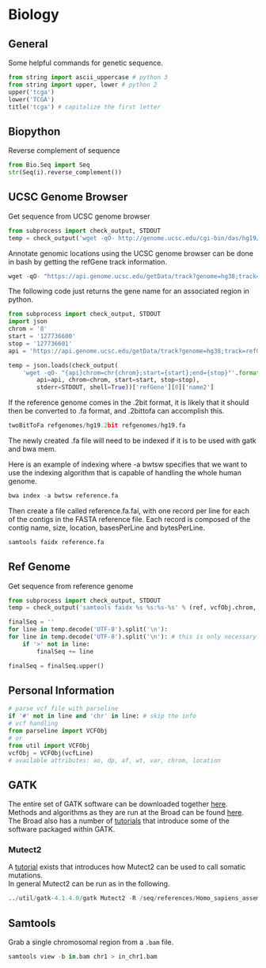 # Biology {#biology}

## General
Some helpful commands for genetic sequence.
```python
from string import ascii_uppercase # python 3
from string import upper, lower # python 2
upper('tcga')
lower('TCGA')
title('tcga') # capitalize the first letter
```

## Biopython 
Reverse complement of sequence
```python
from Bio.Seq import Seq
str(Seq(i).reverse_complement())
```

## UCSC Genome Browser
Get sequence from UCSC genome browser
```python
from subprocess import check_output, STDOUT
temp = check_output('wget -qO- http://genome.ucsc.edu/cgi-bin/das/hg19/dna?segment=%s:%s,%s' % (vcfObj.chrom,low,high), stderr=STDOUT, shell=True)
```

Annotate genomic locations using the UCSC genome browser can be done in bash by getting the refGene track information.
```python
wget -qO- "https://api.genome.ucsc.edu/getData/track?genome=hg38;track=refGene;chrom=chr8;start=127736600;end=127736601"
```

The following code just returns the gene name for an associated region in python.
```python
from subprocess import check_output, STDOUT
import json
chrom = '8'
start = '127736600'
stop = '127736601'
api = 'https://api.genome.ucsc.edu/getData/track?genome=hg38;track=refGene;'

temp = json.loads(check_output(
    'wget -qO- "{api}chrom=chr{chrom};start={start};end={stop}"'.format(
        api=api, chrom=chrom, start=start, stop=stop),
        stderr=STDOUT, shell=True))['refGene'][0]['name2']
```

If the reference genome comes in the .2bit format, it is likely that it should then be converted to .fa format, and .2bittofa can accomplish this.
```python
twoBitToFa refgenomes/hg19.2bit refgenomes/hg19.fa
```

The newly created .fa file will need to be indexed if it is to be used with gatk and bwa mem.

Here is an example of indexing where -a bwtsw specifies that we want to use the indexing algorithm that is capable of handling the whole human genome.
```python
bwa index -a bwtsw reference.fa
```

Then create a file called reference.fa.fai, with one record per line for each of the contigs in the FASTA reference file. Each record is composed of the contig name, size, location, basesPerLine and bytesPerLine.
```python
samtools faidx reference.fa
```

## Ref Genome
Get sequence from reference genome
```python
from subprocess import check_output, STDOUT
temp = check_output('samtools faidx %s %s:%s-%s' % (ref, vcfObj.chrom, low, high), stderr=STDOUT, shell=True)

finalSeq = ''
for line in temp.decode('UTF-8').split('\n'):
for line in temp.decode('UTF-8').split('\n'): # this is only necessary in python 3 to convert binary to string
	if '>' not in line:
		finalSeq += line

finalSeq = finalSeq.upper()
```

## Personal Information
```python
# parse vcf file with parseline
if '#' not in line and 'chr' in line: # skip the info
# vcf handling
from parseline import VCFObj
# or
from util import VCFObj
vcfObj = VCFObj(vcfLine)
# available attributes: ao, dp, af, wt, var, chrom, location
```

## GATK
The entire set of GATK software can be downloaded together [here]('https://software.broadinstitute.org/gatk/').  
Methods and algorithms as they are run at the Broad can be found [here]('https://software.broadinstitute.org/gatk/documentation/topic?name=methods').  
The Broad also has a number of [tutorials]('https://software.broadinstitute.org/gatk/documentation/topic?name=tutorials') that introduce some of the software packaged within GATK. 

### Mutect2
A [tutorial]('https://software.broadinstitute.org/gatk/documentation/article?id=24057') exists that introduces how Mutect2 can be used to call somatic mutations.  
In general Mutect2 can be run as in the following.  
```python
../util/gatk-4.1.4.0/gatk Mutect2 -R /seq/references/Homo_sapiens_assembly38/v0/Homo_sapiens_assembly38.fasta -I tumor.bam -O unfiltered.vcf
```

## Samtools                                         
Grab a single chromosomal region from a `.bam` file.
```python
samtools view -b in.bam chr1 > in_chr1.bam          
```                                                 


